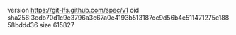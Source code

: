 version https://git-lfs.github.com/spec/v1
oid sha256:3edb70d1c9e3796a3c67a0e4193b513187cc9d56b4e511471275e18858bddd36
size 615827
